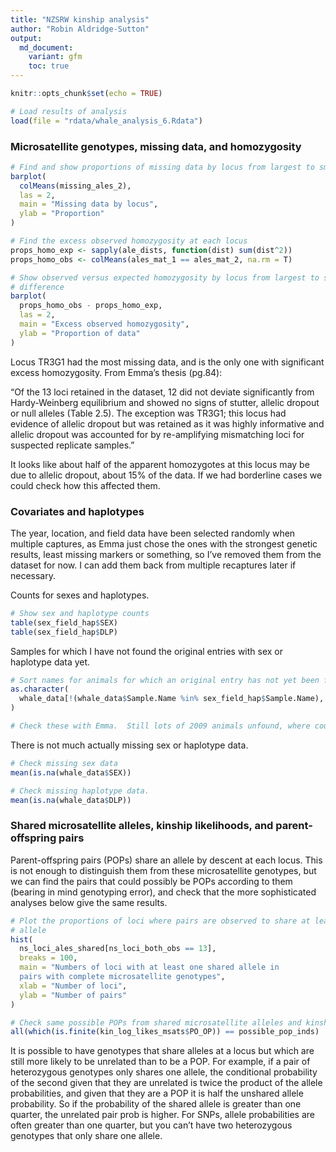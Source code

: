 ```yaml
---
title: "NZSRW kinship analysis"
author: "Robin Aldridge-Sutton"
output:   
  md_document:
    variant: gfm
    toc: true
---
```


```r
knitr::opts_chunk$set(echo = TRUE)
```

```r
# Load results of analysis
load(file = "rdata/whale_analysis_6.Rdata")
```

### Microsatellite genotypes, missing data, and homozygosity

```r
# Find and show proportions of missing data by locus from largest to smallest
barplot(
  colMeans(missing_ales_2),
  las = 2,
  main = "Missing data by locus",
  ylab = "Proportion"
)
```

```r
# Find the excess observed homozygosity at each locus
props_homo_exp <- sapply(ale_dists, function(dist) sum(dist^2))
props_homo_obs <- colMeans(ales_mat_1 == ales_mat_2, na.rm = T)

# Show observed versus expected homozygosity by locus from largest to smallest
# difference
barplot(
  props_homo_obs - props_homo_exp,
  las = 2,
  main = "Excess observed homozygosity",
  ylab = "Proportion of data"
)
```

Locus TR3G1 had the most missing data, and is the only one with significant excess homozygosity.  From Emma's thesis (pg.84):

"Of the 13 loci retained in the dataset, 12 did not deviate significantly from
Hardy-Weinberg equilibrium and showed no signs of stutter, allelic dropout or
null alleles (Table 2.5). The exception was TR3G1; this locus had evidence of
allelic dropout but was retained as it was highly informative and allelic
dropout was accounted for by re-amplifying mismatching loci for suspected
replicate samples."

It looks like about half of the apparent homozygotes at this locus may be due to
allelic dropout, about 15% of the data.  If we had borderline cases we could check how this affected them.

### Covariates and haplotypes

The year, location, and field data have been selected randomly when multiple captures, as Emma just chose the ones with the strongest genetic results, least missing markers or something, so I've removed them from the dataset for now.  I can add them back from multiple recaptures later if necessary.

Counts for sexes and haplotypes.

```r
# Show sex and haplotype counts
table(sex_field_hap$SEX)
table(sex_field_hap$DLP)
```

Samples for which I have not found the original entries with sex or haplotype data yet.

```r
# Sort names for animals for which an original entry has not yet been found
as.character(
  whale_data[!(whale_data$Sample.Name %in% sex_field_hap$Sample.Name), 1]
)

# Check these with Emma.  Still lots of 2009 animals unfound, where could they be? 
```

There is not much actually missing sex or haplotype data.

```r
# Check missing sex data
mean(is.na(whale_data$SEX))

# Check missing haplotype data.
mean(is.na(whale_data$DLP))
```

### Shared microsatellite alleles, kinship likelihoods, and parent-offspring pairs

Parent-offspring pairs (POPs) share an allele by descent at each locus.  This is not enough to distinguish them from these microsatellite genotypes, but we can find the pairs that could possibly be POPs according to them (bearing in mind genotyping error), and check that the more sophisticated analyses below give the same results.

```r
# Plot the proportions of loci where pairs are observed to share at least one
# allele
hist(
  ns_loci_ales_shared[ns_loci_both_obs == 13],
  breaks = 100,
  main = "Numbers of loci with at least one shared allele in 
  pairs with complete microsatellite genotypes",
  xlab = "Number of loci",
  ylab = "Number of pairs"
)
```

```r
# Check same possible POPs from shared microsatellite alleles and kinship likelihoods
all(which(is.finite(kin_log_likes_msats$PO_OP)) == possible_pop_inds)
```

It is possible to have genotypes that share alleles at a locus but which are still more likely to be unrelated than to be a POP.  For example, if a pair of heterozygous genotypes only shares one allele, the conditional probability of the second given that they are unrelated is twice the product of the allele probabilities, and given that they are a POP it is half the unshared allele probability.  So if the probability of the shared allele is greater than one quarter, the unrelated pair prob is higher. For SNPs, allele probabilities are often greater than one quarter, but you can't have two heterozygous genotypes that only share one allele.





